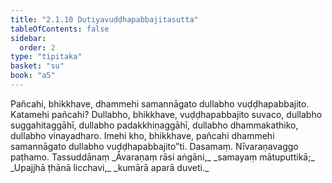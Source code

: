```yaml
---
title: "2.1.10 Dutiyavuḍḍhapabbajitasutta"
tableOfContents: false
sidebar:
  order: 2
type: "tipitaka"
basket: "su"
book: "a5"
---
```



<DynamicBreadcrumb />

<Division number="60" book="a5">

<Paragraph number="394" book="a5">
Pañcahi, bhikkhave, dhammehi samannāgato dullabho vuḍḍhapabbajito. Katamehi pañcahi? Dullabho, bhikkhave, vuḍḍhapabbajito suvaco, dullabho suggahitaggāhī, dullabho padakkhiṇaggāhī, dullabho dhammakathiko, dullabho vinayadharo. Imehi kho, bhikkhave, pañcahi dhammehi samannāgato dullabho vuḍḍhapabbajito”ti.

</Paragraph>
</Division>

<Paragraph number="395" type="center" book="a5">
Dasamaṃ.



</Paragraph>

<Paragraph number="396" type="center" book="a5">
Nīvaraṇavaggo paṭhamo.



</Paragraph>

<Paragraph number="397" type="center" book="a5">
Tassuddānaṃ


</Paragraph>

<Paragraph number="398" type="verses" book="a5">
_Āvaraṇaṃ rāsi aṅgāni,_  
_samayaṃ mātuputtikā;_  
_Upajjhā ṭhānā licchavi,_  
_kumārā aparā duveti._
</Paragraph>